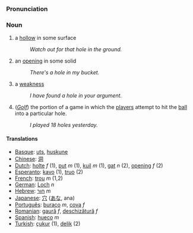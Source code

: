 ===Pronunciation===

===Noun===
# a [[hollow]] in some surface
#:''Watch out for that hole in the ground.''
# an [[opening]] in some solid
#:''There's a hole in my bucket.''
# a [[weakness]]
#:''I have found a hole in your argument.''
# (''[[Golf]]'') the portion of a game in which the [[player]]s attempt to hit the [[ball]] into a particular hole.
#:''I played 18 holes yesterday.''

====Translations====
*[[Basque]]: [[uts]], [[huskune]]
*[[Chinese]]: [[洞]]
*[[Dutch]]:  [[holte]] ''f'' (1), [[put]] ''m'' (1), [[kuil]] ''m'' (1), [[gat]] ''n'' (2), [[opening]] ''f'' (2)
*[[Esperanto]]: [[kavo]] (1), [[truo]] (2)
*[[French]]: [[trou]] ''m'' (1,2)
*[[German]]: [[Loch]] ''n''
*[[Hebrew]]: [[חור]] ''m''
*[[Japanese]]: [[穴]] ([[あな]], ana)
*[[Português]]: [[buraco]] ''m'', [[cova]] ''f''
*[[Romanian]]: [[gaură]] ''f'', [[deschizătură]] ''f''
*[[Spanish]]: [[hueco]] ''m''
*[[Turkish]]: [[çukur]] (1), [[delik]] (2)